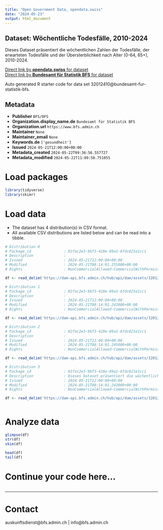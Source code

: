 ```yaml
---
title: "Open Government Data, opendata.swiss"
date: "2024-05-23"
output: html_document
---
```


## Dataset: Wöchentliche Todesfälle, 2010-2024

Dieses Dataset präsentiert die wöchentlichen Zahlen der Todesfälle, der erwarteten Todesfälle und der Übersterblichkeit nach Alter (0-64, 65+), 2010-2024.

[Direct link by **opendata.swiss** for dataset](https://opendata.swiss/de/dataset/wochentliche-todesfalle-2010-2024)<br>
[Direct link by **Bundesamt für Statistik BFS** for dataset](https://www.bfs.admin.ch/asset/de/ts-d-14.03.04.03-wr)

Auto generated R starter code for data set 32012410@bundesamt-fur-statistik-bfs.

## Metadata

- **Publisher** `BFS/OFS`
- **Organization.display_name.de** `Bundesamt für Statistik BFS`
- **Organization.url** `https://www.bfs.admin.ch`
- **Maintainer** `None`
- **Maintainer_email** `None`
- **Keywords.de** `['gesundheit']`
- **Issued** `2024-05-21T12:00:00+00:00`
- **Metadata_created** `2024-05-22T09:36:56.557727`
- **Metadata_modified** `2024-05-22T11:09:50.751055`


# Load packages

```r

library(tidyverse)
library(skimr)

```

# Load data

-   The dataset has 4 distribution(s) in CSV format.
-   All available CSV distributions are listed below and can be read into a tibble.

```r

# Distribution 0
# Package_id               : 02fac2e3-9bf3-428e-89a1-6fdc021e1cc1
# Description              : 
# Issued                   : 2024-05-21T12:00:00+00:00
# Modified                 : 2024-05-21T08:14:01.255000+00:00
# Rights                   : NonCommercialAllowed-CommercialWithPermission-ReferenceRequired

df <- read_delim('https://dam-api.bfs.admin.ch/hub/api/dam/assets/32012429/master')

# Distribution 1
# Package_id               : 02fac2e3-9bf3-428e-89a1-6fdc021e1cc1
# Description              : 
# Issued                   : 2024-05-21T12:00:00+00:00
# Modified                 : 2024-05-21T08:14:01.243000+00:00
# Rights                   : NonCommercialAllowed-CommercialWithPermission-ReferenceRequired

df <- read_delim('https://dam-api.bfs.admin.ch/hub/api/dam/assets/32012419/master')

# Distribution 2
# Package_id               : 02fac2e3-9bf3-428e-89a1-6fdc021e1cc1
# Description              : 
# Issued                   : 2024-05-21T12:00:00+00:00
# Modified                 : 2024-05-21T08:14:01.245000+00:00
# Rights                   : NonCommercialAllowed-CommercialWithPermission-ReferenceRequired

df <- read_delim('https://dam-api.bfs.admin.ch/hub/api/dam/assets/32012433/master')

# Distribution 3
# Package_id               : 02fac2e3-9bf3-428e-89a1-6fdc021e1cc1
# Description              : Dieses Dataset präsentiert die wöchentlichen Zahlen der Todesfälle, der erwarteten Todesfälle und der Übersterblichkeit nach Alter (0-64, 65+), 2010-2024.
# Issued                   : 2024-05-21T12:00:00+00:00
# Modified                 : 2024-05-21T08:14:01.243000+00:00
# Rights                   : NonCommercialAllowed-CommercialWithPermission-ReferenceRequired

df <- read_delim('https://dam-api.bfs.admin.ch/hub/api/dam/assets/32012425/master')



```

# Analyze data

```r

glimpse(df)
str(df)
skim(df)

head(df)
tail(df)

```

# Continue your code here...

```r

```

------------------------------------------------------------------------

# Contact

auskunftsdienst@bfs.admin.ch | info@bfs.admin.ch
